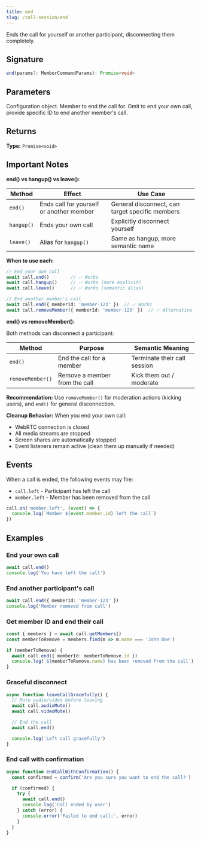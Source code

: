 ```yaml
---
title: end
slug: /call-session/end
---
```



Ends the call for yourself or another participant, disconnecting them completely.

## Signature

```typescript
end(params?: MemberCommandParams): Promise<void>
```

## Parameters

<APIField name="params" type="MemberCommandParams">
  Configuration object.
</APIField>

<APIField name="params.memberId" type="string" default="Your member ID">
  Member to end the call for. Omit to end your own call, provide specific ID to end another member's call.
</APIField>

## Returns

**Type:** `Promise<void>`

## Important Notes

**end() vs hangup() vs leave():**

| Method | Effect | Use Case |
|--------|--------|----------|
| `end()` | Ends call for yourself or another member | General disconnect, can target specific members |
| `hangup()` | Ends your own call | Explicitly disconnect yourself |
| `leave()` | Alias for `hangup()` | Same as hangup, more semantic name |

**When to use each:**

```typescript
// End your own call
await call.end()        // ✅ Works
await call.hangup()     // ✅ Works (more explicit)
await call.leave()      // ✅ Works (semantic alias)

// End another member's call
await call.end({ memberId: 'member-123' })  // ✅ Works
await call.removeMember({ memberId: 'member-123' })  // ✅ Alternative method
```

**end() vs removeMember():**

Both methods can disconnect a participant:

| Method | Purpose | Semantic Meaning |
|--------|---------|------------------|
| `end()` | End the call for a member | Terminate their call session |
| `removeMember()` | Remove a member from the call | Kick them out / moderate |

**Recommendation:** Use `removeMember()` for moderation actions (kicking users), and `end()` for general disconnection.

**Cleanup Behavior:** When you end your own call:
- WebRTC connection is closed
- All media streams are stopped
- Screen shares are automatically stopped
- Event listeners remain active (clean them up manually if needed)

## Events

When a call is ended, the following events may fire:
- `call.left` - Participant has left the call
- `member.left` - Member has been removed from the call

```typescript
call.on('member.left', (event) => {
  console.log(`Member ${event.member.id} left the call`)
})
```

## Examples

### End your own call

```typescript
await call.end()
console.log('You have left the call')
```

### End another participant's call

```typescript
await call.end({ memberId: 'member-123' })
console.log('Member removed from call')
```

### Get member ID and end their call

```typescript
const { members } = await call.getMembers()
const memberToRemove = members.find(m => m.name === 'John Doe')

if (memberToRemove) {
  await call.end({ memberId: memberToRemove.id })
  console.log(`${memberToRemove.name} has been removed from the call`)
}
```

### Graceful disconnect

```typescript
async function leaveCallGracefully() {
  // Mute audio/video before leaving
  await call.audioMute()
  await call.videoMute()

  // End the call
  await call.end()

  console.log('Left call gracefully')
}
```

### End call with confirmation

```typescript
async function endCallWithConfirmation() {
  const confirmed = confirm('Are you sure you want to end the call?')

  if (confirmed) {
    try {
      await call.end()
      console.log('Call ended by user')
    } catch (error) {
      console.error('Failed to end call:', error)
    }
  }
}
```
